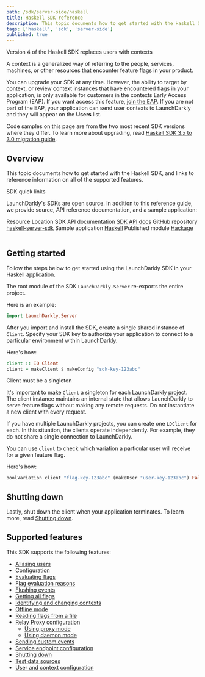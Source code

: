 ```yaml
---
path: /sdk/server-side/haskell
title: Haskell SDK reference
description: This topic documents how to get started with the Haskell SDK, and links to reference information on all of the supported features.
tags: ['haskell', 'sdk', 'server-side']
published: true
---
```


<Callout intent="info">
<CalloutTitle>Version 4 of the Haskell SDK replaces users with contexts</CalloutTitle>
<CalloutDescription>

A context is a generalized way of referring to the people, services, machines, or other resources that encounter feature flags in your product.

You can upgrade your SDK at any time. However, the ability to target by context, or review context instances that have encountered flags in your application, is only available for customers in the contexts Early Access Program (EAP). If you want access this feature, [join the EAP](https://launchdarkly.com/eap). If you are not part of the EAP, your application can send user contexts to LaunchDarkly and they will appear on the **Users** list.

Code samples on this page are from the two most recent SDK versions where they differ. To learn more about upgrading, read [Haskell SDK 3.x to 3.0 migration guide](/sdk/server-side/haskell/migration-3-to-4).

</CalloutDescription>
</Callout>

## Overview

This topic documents how to get started with the Haskell SDK, and links to reference information on all of the supported features.

<Callout intent="primary">
<CalloutTitle>SDK quick links</CalloutTitle>
<CalloutDescription>

LaunchDarkly's SDKs are open source. In addition to this reference guide, we provide source, API reference documentation, and a sample application:

<Table>
  <TableHeader>
    <TableHeadCell>Resource</TableHeadCell>
    <TableHeadCell>Location</TableHeadCell>
  </TableHeader>
  <TableBody>
    <TableRow>
      <TableCell>SDK API documentation</TableCell>
      <TableCell><a href="https://launchdarkly.github.io/haskell-server-sdk/">SDK API docs</a></TableCell>
    </TableRow>
    <TableRow>
      <TableCell>GitHub repository</TableCell>
      <TableCell><a href="https://github.com/launchdarkly/haskell-server-sdk">haskell-server-sdk</a></TableCell>
    </TableRow>
    <TableRow>
      <TableCell>Sample application</TableCell>
      <TableCell><a href="https://github.com/launchdarkly/hello-haskell-server">Haskell</a></TableCell>
    </TableRow>
    <TableRow>
      <TableCell>Published module</TableCell>
      <TableCell><a href="https://hackage.haskell.org/package/launchdarkly-server-sdk">Hackage</a></TableCell>
    </TableRow>
  </TableBody>
</Table>

</CalloutDescription>
</Callout>

## Getting started

Follow the steps below to get started using the LaunchDarkly SDK in your Haskell application.

The root module of the SDK `LaunchDarkly.Server` re-exports the entire project.

Here is an example:

<CodeSample>
<CSTab label="Haskell">

```haskell
import LaunchDarkly.Server
```

</CSTab>
</CodeSample>

After you import and install the SDK, create a single shared instance of `Client`. Specify your SDK key to authorize your application to connect to a particular environment within LaunchDarkly.

Here's how:

<CodeSample>
<CSTab label="Haskell">

```haskell
client :: IO Client
client = makeClient $ makeConfig "sdk-key-123abc"
```

</CSTab>
</CodeSample>

<Callout intent="alert">
<CalloutTitle>Client must be a singleton</CalloutTitle>
<CalloutDescription>

It's important to make `Client` a singleton for each LaunchDarkly project. The client instance maintains an internal state that allows LaunchDarkly to serve feature flags without making any remote requests. Do not instantiate a new client with every request.

If you have multiple LaunchDarkly projects, you can create one `LDClient` for each. In this situation, the clients operate independently. For example, they do not share a single connection to LaunchDarkly.

</CalloutDescription>
</Callout>

You can use `client` to check which variation a particular user will receive for a given feature flag.

Here's how:

<CodeSample>
<CSTab label="Haskell">

```haskell
boolVariation client "flag-key-123abc" (makeUser "user-key-123abc") False
```

</CSTab>
</CodeSample>

## Shutting down

Lastly, shut down the client when your application terminates. To learn more, read [Shutting down](/sdk/features/shutdown#haskell).

## Supported features

This SDK supports the following features:

* [Aliasing users](/sdk/features/aliasing-users#haskell)
* [Configuration](/sdk/features/config#haskell)
* [Evaluating flags](/sdk/features/evaluating#haskell)
* [Flag evaluation reasons](/sdk/features/evaluation-reasons#haskell)
* [Flushing events](/sdk/features/flush#haskell)
* [Getting all flags](/sdk/features/all-flags#haskell)
* [Identifying and changing contexts](/sdk/features/identify#haskell)
* [Offline mode](/sdk/features/offline-mode#haskell)
* [Reading flags from a file](/sdk/features/flags-from-files#haskell)
* [Relay Proxy configuration](/sdk/features/relay-proxy-configuration)
  * [Using proxy mode](/sdk/features/relay-proxy-configuration/proxy-mode#haskell)
  * [Using daemon mode](/sdk/features/relay-proxy-configuration/daemon-mode#haskell)
* [Sending custom events](/sdk/features/events#haskell)
* [Service endpoint configuration](/sdk/features/service-endpoint-configuration#haskell)
* [Shutting down](/sdk/features/shutdown#haskell)
* [Test data sources](/sdk/features/test-data-sources#haskell)
* [User and context configuration](/sdk/features/user-context-config#haskell)
